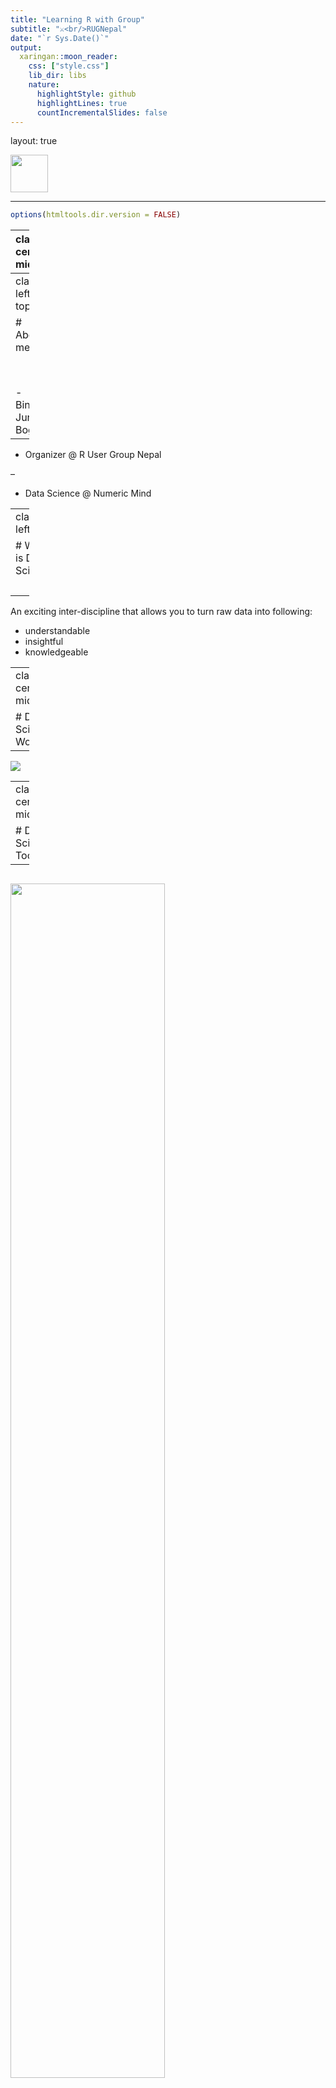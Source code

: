 ```yaml
---
title: "Learning R with Group"
subtitle: "⚔<br/>RUGNepal"
date: "`r Sys.Date()`"
output:
  xaringan::moon_reader:
    css: ["style.css"]
    lib_dir: libs
    nature:
      highlightStyle: github
      highlightLines: true
      countIncrementalSlides: false
---
```


layout: true

<div class="my-header"></div>

<div class="my-footer"><span>
<a href="https://www.facebook.com/rugnepal">
<img src="https://www.rugnepal.org/wp-content/uploads/2018/08/Rnepaldark.png" height="60px"></a></span></div> 

---

```r
options(htmltools.dir.version = FALSE)
```

---
class: center, middle

# Welcome Everyone

## 

---
class: left, top 

# About me

<br>
<br>

- Binod Jung Bogati

--

- Organizer @ R User Group Nepal

--

- Data Science @ Numeric Mind 

---
class: left, top

# What is Data Science?

<br>

--

An exciting inter-discipline that allows you to turn raw data into following:

- understandable
- insightful
- knowledgeable

---
class: center, middle

# Data Science Workflow

--

<img src="https://d33wubrfki0l68.cloudfront.net/571b056757d68e6df81a3e3853f54d3c76ad6efc/32d37/diagrams/data-science.png">

---
class: center, middle

# Data Science Tools

--

<img src="http://www.seec.uct.ac.za/sites/default/files/image_tool/images/330/tidy_workflow.png"  width="70%">
---

class: top, left

# What we'll learn

- Explore 

- Program 

- Wrangle

---

# Visualization - Explore

--

```r
library(ggplot2)
```
--

```r
ggplot(mpg, aes(x = displ, y = hwy)) +
  geom_point(aes(color = class))
```

---


# Tidy Data Principle 
--

- Each variable must have its own column.
- Each observation must have its own row.
- Each value must have its own cell.


<img src="
https://d33wubrfki0l68.cloudfront.net/6f1ddb544fc5c69a2478e444ab8112fb0eea23f8/91adc/images/tidy-1.png" width="100%">


---

# Learning Resources
--

<a href="https://r4ds.had.co.nz/">
<img src="https://d33wubrfki0l68.cloudfront.net/b88ef926a004b0fce72b2526b0b5c4413666a4cb/24a30/cover.png" width="40%"> </a>

---


